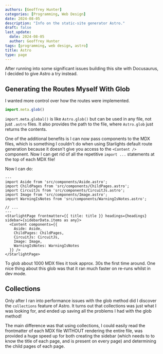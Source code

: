 ```yaml
---
authors: [Geoffrey Hunter]
categories: [Programming, Web Design]
date: 2024-08-05
description: "Info on the static-site generator Astro."
draft: false
last_update:
  date: 2024-08-05
  author: Geoffrey Hunter
tags: [programming, web design, astro]
title: Astro
type: page
---
```


<WarningIsNotes />

After running into some significant issues building this site with Docusaurus, I decided to give Astro a try instead.

## Generating the Routes Myself With Glob

I wanted more control over how the routes were implemented.

```js
import.meta.glob()
```

`import.meta.global()` is like `Astro.glob()` but can be used in any file, not just `.astro` files. It also provides the path to the file, where `Astro.glob` just returns the contents.

One of the additional benefits is I can now pass components to the MDX files, which is something I couldn't do when using Starlights default route generation because it doesn't give you access to the `<Content />` component. Now I can get rid of all the repetitive `import ...` statements at the top of each MDX file!

Now I can do:

```astro title="[...slug].astro"
---
import Aside from 'src/components/Aside.astro';
import ChildPages from 'src/components/ChildPages.astro';
import CircuitJs from 'src/components/CircuitJs.astro';
import Image from 'src/components/Image.astro';
import WarningIsNotes from 'src/components/WarningIsNotes.astro';

// ...
---
<StarlightPage frontmatter={{ title: title }} headings={headings} sidebar={sidebarData.items as any}>
  <Content components={{
    Aside: Aside,
    ChildPages: ChildPages,
    CircuitJs: CircuitJs,
    Image: Image,
    WarningIsNotes: WarningIsNotes
  }} /> 
</StarlightPage>
```


To glob about 1000 MDX files it took approx. 30s the first time around. One nice thing about this glob was that it ran much faster on re-runs whilst in dev mode.

## Collections

Only after I ran into performance issues with the glob method did I discover the `collections` feature of Astro. It turns out that collections was just what I was looking for, and ended up saving all the problems I had with the glob method!

The main difference was that using collections, I could easily read the frontmatter of each MDX file WITHOUT rendering the entire file, was provided a huge speed up for both creating the sidebar (which needs to to know the title of each page, and is present on every page) and determining the child pages of each page.

